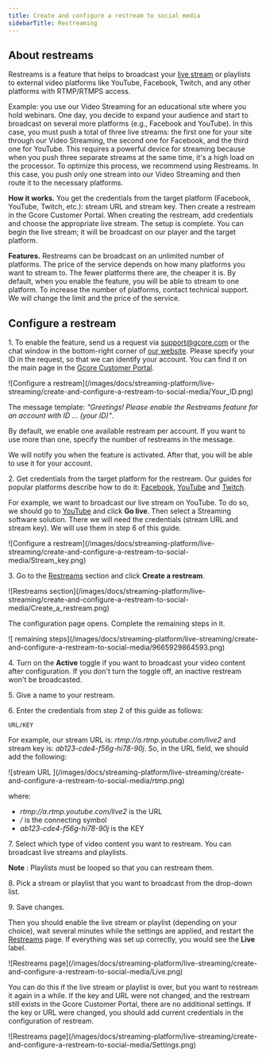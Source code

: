 ---
title: Create and configure a restream to social media
sidebarTitle: Restreaming
---

## About restreams

Restreams is a feature that helps to broadcast your [live stream](/streaming-platform/live-streaming/create-a-live-stream) or playlists to external video platforms like YouTube, Facebook, Twitch, and any other platforms with RTMP/RTMPS access.

Example: you use our Video Streaming for an educational site where you hold webinars. One day, you decide to expand your audience and start to broadcast on several more platforms (e.g., Facebook and YouTube). In this case, you must push a total of three live streams: the first one for your site through our Video Streaming, the second one for Facebook, and the third one for YouTube. This requires a powerful device for streaming because when you push three separate streams at the same time, it's a high load on the processor. To optimize this process, we recommend using Restreams. In this case, you push only one stream into our Video Streaming and then route it to the necessary platforms.

**How it works.** You get the credentials from the target platform (Facebook, YouTube, Twitch, etc.): stream URL and stream key. Then create a restream in the Gcore Customer Portal. When creating the restream, add credentials and choose the appropriate live stream. The setup is complete. You can begin the live stream; it will be broadcast on our player and the target platform.

**Features.** Restreams can be broadcast on an unlimited number of platforms. The price of the service depends on how many platforms you want to stream to. The fewer platforms there are, the cheaper it is. By default, when you enable the feature, you will be able to stream to one platform. To increase the number of platforms, contact technical support. We will change the limit and the price of the service.

## Configure a restream

1\. To enable the feature, send us a request via [support@gcore.com](mailto:support@gcore.com) or the chat window in the bottom-right corner of [our website](https://gcore.com). Please specify your ID in the request, so that we can identify your account. You can find it on the main page in the [Gcore Customer Portal](https://accounts.gcore.com/reports/dashboard).


<Frame>![Configure a restream](/images/docs/streaming-platform/live-streaming/create-and-configure-a-restream-to-social-media/Your_ID.png)</Frame>



The message template: _"Greetings! Please enable the Restreams feature for an account with ID … (your ID)"_.

By default, we enable one available restream per account. If you want to use more than one, specify the number of restreams in the message.

We will notify you when the feature is activated. After that, you will be able to use it for your account.

2\. Get credentials from the target platform for the restream. Our guides for popular platforms describe how to do it: [Facebook](https://en-gb.facebook.com/help/587160588142067?helpref=faq_content), [YouTube](https://support.google.com/youtube/answer/2907883?hl=en) and [Twitch](https://help.twitch.tv/s/article/twitch-stream-key-faq).

For example, we want to broadcast our live stream on YouTube. To do so, we should go to [YouTube](https://youtube.com) and click **Go live**. Then select a Streaming software solution. There we will need the credentials (stream URL and stream key). We will use them in step 6 of this guide.


<Frame>![Configure a restream](/images/docs/streaming-platform/live-streaming/create-and-configure-a-restream-to-social-media/Stream_key.png)</Frame>



3\. Go to the [Restreams](https://streaming.gcore.com/restreams/list) section and click **Create a restream**.


<Frame>![Restreams section](/images/docs/streaming-platform/live-streaming/create-and-configure-a-restream-to-social-media/Create_a_restream.png)</Frame>



The configuration page opens. Complete the remaining steps in it.


<Frame>![ remaining steps](/images/docs/streaming-platform/live-streaming/create-and-configure-a-restream-to-social-media/9665929864593.png)</Frame>



4\. Turn on the **Active** toggle if you want to broadcast your video content after configuration. If you don't turn the toggle off, an inactive restream won't be broadcasted.

5\. Give a name to your restream.

6\. Enter the credentials from step 2 of this guide as follows:

```
URL/KEY
 ```

For example, our stream URL is: _rtmp://a.rtmp.youtube.com/live2_ and stream key is: _ab123-cde4-f56g-hi78-90j_. So, in the URL field, we should add the following:


<Frame>![stream URL ](/images/docs/streaming-platform/live-streaming/create-and-configure-a-restream-to-social-media/rtmp.png)</Frame>



where:

  * _rtmp://a.rtmp.youtube.com/live2_ is the URL
  * _/_ is the connecting symbol
  * _ab123-cde4-f56g-hi78-90j_ is the KEY



7\. Select which type of video content you want to restream. You can broadcast live streams and playlists.

**Note** : Playlists must be looped so that you can restream them.

8\. Pick a stream or playlist that you want to broadcast from the drop-down list.

9\. Save changes.

Then you should enable the live stream or playlist (depending on your choice), wait several minutes while the settings are applied, and restart the [Restreams](https://streaming.gcore.com/restreams/list) page. If everything was set up correctly, you would see the **Live** label.


<Frame>![Restreams page](/images/docs/streaming-platform/live-streaming/create-and-configure-a-restream-to-social-media/Live.png)</Frame>



You can do this if the live stream or playlist is over, but you want to restream it again in a while. If the key and URL were not changed, and the restream still exists in the Gcore Customer Portal, there are no additional settings. If the key or URL were changed, you should add current credentials in the configuration of restream.


<Frame>![Restreams page](/images/docs/streaming-platform/live-streaming/create-and-configure-a-restream-to-social-media/Settings.png)</Frame>